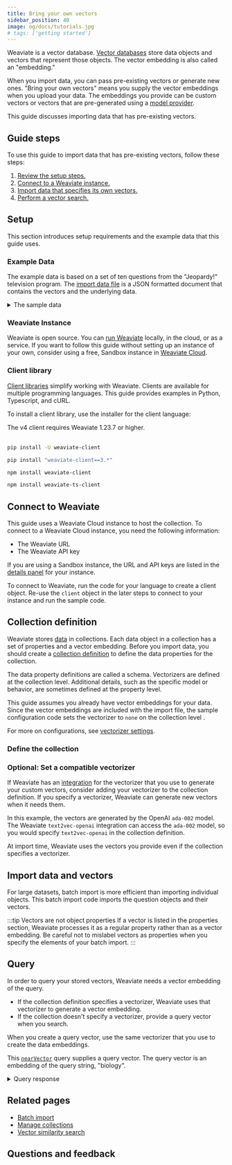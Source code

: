 ```yaml
---
title: Bring your own vectors
sidebar_position: 40
image: og/docs/tutorials.jpg
# tags: ['getting started']
---
```



Weaviate is a vector database. [Vector databases](https://weaviate.io/blog/what-is-a-vector-database) store data objects and vectors that represent those objects. The vector embedding is also called an "embedding."

When you import data, you can pass pre-existing vectors or generate new ones. "Bring your own vectors" means you supply the vector embeddings when you upload your data. The embeddings you provide can be custom vectors or vectors that are pre-generated using a [model provider](/docs/weaviate/model-providers).

This guide discusses importing data that has pre-existing vectors.

## Guide steps

To use this guide to import data that has pre-existing vectors, follow these steps:

1. [Review the setup steps.](#setup)
1. [Connect to a Weaviate instance.](#connect-to-weaviate)
1. [Import data that specifies its own vectors.](#import-data-and-vectors)
1. [Perform a vector search.](#query)

## Setup

This section introduces setup requirements and the example data that this guide uses.

### Example Data

The example data is based on a set of ten questions from the "Jeopardy!" television program. The [import data file](https://raw.githubusercontent.com/weaviate-tutorials/quickstart/main/data/jeopardy_tiny_with_vectors_all-OpenAI-ada-002.json) is a JSON formatted document that contains the vectors and the underlying data.

<details>
  <summary>The sample data</summary>

The JSON file is based on this data. The vector embeddings are generated with the OpenAI API [`text-embedding-ada-002` model](https://platform.openai.com/docs/guides/embeddings/what-are-embeddings).
  <br/>
  Your vectors can come from any source, including your own vectorizer model or another model provider such as Cohere or Hugging Face.
  <br/>

  | Category | Question | Answer | Vector |
  | :- |:- |:- | :- |
  | SCIENCE | This organ removes excess glucose from the blood & stores it as glycogen | Liver | [ -0.006632288, -0.0042016874, ..., -0.020163147 ] |
  | ANIMALS | It's the only living mammal in the order Proboseidea | Elephant | [ -0.0166891, -0.00092290324, ..., -0.032253385 ] |
  | ANIMALS | The gavial looks very much like a crocodile except for this bodily  feature | the nose or snout | [ -0.015592773, 0.019883318, ..., 0.0033349802 ] |
  | ANIMALS | Weighing around a ton, the eland is the largest species of this animal in Africa | Antelope | [ 0.014535263, -0.016103541, ..., -0.025882969 ] |
  | ANIMALS | Heaviest of all poisonous snakes is this North American rattlesnake | the diamondback rattler | [ -0.0030859283, 0.015239313, ..., -0.021798335 ] |
  | SCIENCE | 2000 news: the Gunnison sage grouse isn't just another northern sage grouse, but a new one of this classification | species | [ -0.0090561025, 0.011155112, ..., -0.023036297 ] |
  | SCIENCE | A metal that is "ductile" can be pulled into this while cold & under  pressure | wire  | [ -0.02735741, 0.01199829, ..., 0.010396339 ] |
  | SCIENCE | In 1953 Watson & Crick built a model of the molecular structure of this, the gene-carrying substance | DNA | [ -0.014227471, 0.020493254, ..., -0.0027445166 ] |
  | SCIENCE | Changes in the tropospheric layer of this are what gives us weather  | the atmosphere          | [ 0.009625228, 0.027518686, ..., -0.0068922946 ] |
  | SCIENCE | In 70-degree air, a plane traveling at about 1,130 feet per second breaks it | Sound barrier  | [ -0.0013459147, 0.0018580769, ..., -0.033439033 ] |

</details>

### Weaviate Instance

Weaviate is open source. You can [run Weaviate](/docs/weaviate/installation) locally, in the cloud, or as a service. If you want to follow this guide without setting up an instance of your own, consider using a free, Sandbox instance in [Weaviate Cloud](/docs/cloud/quickstart).

### Client library

[Client libraries](/docs/weaviate/client-libraries) simplify working with Weaviate. Clients are available for multiple programming languages. This guide provides examples in Python, Typescript, and cURL.

To install a client library, use the installer for the client language:

<Tabs groupId="languages">
<TabItem value="py" label="Python Client v4">
The v4 client requires Weaviate 1.23.7 or higher.<br/><br/>

```bash
pip install -U weaviate-client
```
</TabItem>
<TabItem value="py3" label="Python Client v3">

```bash
pip install "weaviate-client==3.*"
```
</TabItem>
<TabItem value="js" label="JS/TS Client v3">

```bash
npm install weaviate-client
```
</TabItem>
<TabItem value="js2" label="JS/TS Client v2">

```bash
npm install weaviate-ts-client
```
</TabItem>
</Tabs>

## Connect to Weaviate

This guide uses a Weaviate Cloud instance to host the collection. To connect to a Weaviate Cloud instance, you need the following information:

- The Weaviate URL
- The Weaviate API key

If you are using a Sandbox instance, the URL and API keys are listed in the [details panel](/docs/cloud/quickstart#explore-the-details-panel) for your instance.

To connect to Weaviate, run the code for your language to create a client object. Re-use the `client` object in the later steps to connect to your instance and run the sample code.


<ConnectToWeaviate />

## Collection definition

Weaviate stores [data](../concepts/data.md) in collections. Each data object in a collection has a set of properties and a vector embedding. Before you import data, you should create a [collection definition](/docs/weaviate/config-refs/schema) to define the data properties for the collection.

The data property definitions are called a schema. Vectorizers are defined at the collection level. Additional details, such as the specific model or behavior, are sometimes defined at the property level.

This guide assumes you already have vector embeddings for your data. Since the vector embeddings are included with the import file, the sample configuration code sets the vectorizer to `none` on the collection level .

For more on configurations, see [vectorizer settings](/docs/weaviate/manage-data/collections#specify-vectorizer-settings).

### Define the collection


<CreateSchema />

### Optional: Set a compatible vectorizer
If Weaviate has an [integration](/docs/weaviate/model-providers) for the vectorizer that you use to generate your custom vectors, consider adding your vectorizer to the collection definition. If you specify a vectorizer, Weaviate can generate new vectors when it needs them.

In this example, the vectors are generated by the OpenAI `ada-002` model. The Weaviate `text2vec-openai` integration can access the `ada-002` model, so you would specify `text2vec-openai` in the collection definition.

At import time, Weaviate uses the vectors you provide even if the collection specifies a vectorizer.

## Import data and vectors

For large datasets, batch import is more efficient than importing individual objects. This batch import code imports the question objects and their vectors.


<ImportQuestionsWithVectors />

:::tip Vectors are not object properties
If a vector is listed in the properties section, Weaviate processes it as a regular property rather than as a vector embedding.
Be careful not to mislabel vectors as properties when you specify the elements of your batch import.
:::

## Query

In order to query your stored vectors, Weaviate needs a vector embedding of the query.

- If the collection definition specifies a vectorizer, Weaviate uses that vectorizer to generate a vector embedding.
- If the collection doesn't specify a vectorizer, provide a query vector when you search.

When you create a query vector, use the same vectorizer that you use to create the data embeddings.

This [`nearVector`](/docs/weaviate/search/similarity#search-with-a-vector) query supplies a query vector. The query vector is an embedding of the query string, "biology".

<Tabs groupId="languages">
<TabItem value="py" label="Python Client v4">
<FilteredTextBlock
  text={ByovAllPyCode}
  startMarker="# ===== Query ====="
  endMarker="# ===== Test import ====="
  language="py"
/>
</TabItem>
<TabItem value="py3" label="Python Client v3">
<FilteredTextBlock
  text={ByovAllPy3Code}
  startMarker="# ===== Query ====="
  endMarker="# ===== Test import ====="
  language="py"
/>
</TabItem>
<TabItem value="js" label="JS/TS Client v3">
<FilteredTextBlock
  text={ByovAllTsCode}
  startMarker="// Query using nearVector"
  endMarker="END-OF-FILE"
  language="ts"
/>
</TabItem>
<TabItem value="js2" label="JS/TS Client v2">
<FilteredTextBlock
  text={ByovAllTsCodeLegacy}
  startMarker="// Query using nearVector"
  endMarker="END-OF-FILE"
  language="tsv2"
/>
</TabItem>
<TabItem value="curl" label="Curl">
<FilteredTextBlock
  text={ByovAllShCode}
  startMarker="# Query"
  endMarker="END-OF-FILE"
  language="bash"
/>
</TabItem>
</Tabs>

<details>
  <summary>Query response</summary>

The response is like this:


<BiologyQuestionsJson />

</details>

## Related pages

- [Batch import](/docs/weaviate/manage-data/import)
- [Manage collections](/docs/weaviate/manage-data/collections)
- [Vector similarity search](/docs/weaviate/search/similarity)

## Questions and feedback


<DocsFeedback/>
